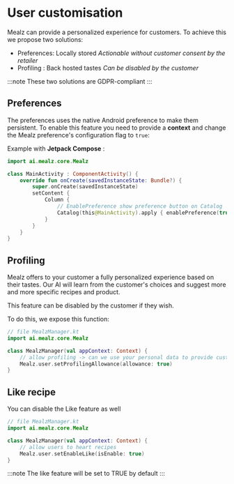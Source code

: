
# User customisation

Mealz can provide a personalized experience for customers.
To achieve this we propose two solutions:

- Preferences: Locally stored _Actionable without customer consent by the retailer_
- Profiling : Back hosted tastes _Can be disabled by the customer_

:::note
These two solutions are GDPR-compliant
:::

## Preferences

The preferences uses the native Android preference to make them persistent. 
To enable this feature you need to provide a **context** and change the Mealz preference's configuration flag to `true`:

Example with **Jetpack Compose** :

```kotlin
import ai.mealz.core.Mealz

class MainActivity : ComponentActivity() {
    override fun onCreate(savedInstanceState: Bundle?) {
        super.onCreate(savedInstanceState)
        setContent {
            Column {
                // EnablePreference show preference button on Catalog
                Catalog(this@MainActivity).apply { enablePreference(true) }.Content()
            }
        }
    }
}
 ```

## Profiling

Mealz offers to your customer a fully personalized experience based on their tastes.
Our AI will learn from the customer's choices and suggest more and more specific recipes and
product.

This feature can be disabled by the customer if they wish.

To do this, we expose this function:

```kotlin 
// file MealzManager.kt
import ai.mealz.core.Mealz

class MealzManager(val appContext: Context) {    
    // allow profiling -> can we use your personal data to provide custom recipes?
    Mealz.user.setProfilingAllowance(allowance: true)
}
```

## Like recipe

You can disable the Like feature as well

```kotlin 
// file MealzManager.kt
import ai.mealz.core.Mealz

class MealzManager(val appContext: Context) {    
    // allow users to heart recipes
    Mealz.user.setEnableLike(isEnable: true)
}
```

:::note
The like feature will be set to TRUE by default
:::
